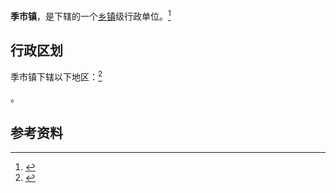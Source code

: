 {{中国乡级行政区|32/12/82/105/000}}

'''季市镇'''，是{{PRC admin/fullname|32/12/82/105/000|3}}下辖的一个[[乡镇|乡镇]]级行政单位。<ref>{{PRC admin/ref sgc|{{PRC admin/parent|32/12/82/105/000}}}}</ref>

== 行政区划 ==

季市镇下辖以下地区：<ref>{{PRC admin/ref sgc|32/12/82/105/000}}</ref>

{{PRC admin/children|32/12/82/105/000}}。

== 参考资料 ==

{{reflist}}

{{行政区划小作品}}
{{PRC admin/navcat|32/12/82/105/000}}